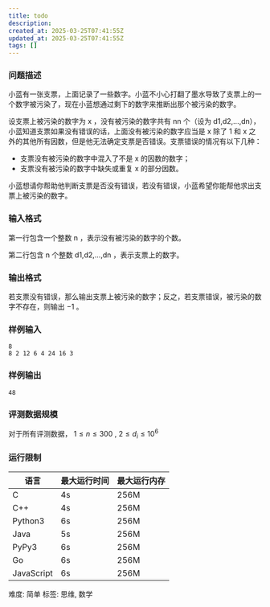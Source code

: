 ```yaml
---
title: todo
description: 
created_at: 2025-03-25T07:41:55Z
updated_at: 2025-03-25T07:41:55Z
tags: []
---
```

### 问题描述

小蓝有一张支票，上面记录了一些数字。小蓝不小心打翻了墨水导致了支票上的一个数字被污染了，现在小蓝想通过剩下的数字来推断出那个被污染的数字。

设支票上被污染的数字为 x ，没有被污染的数字共有 nn 个（设为 d1,d2,…,dn），小蓝知道支票如果没有错误的话，上面没有被污染的数字应当是 x 除了 1 和 x 之外的其他所有因数，但是他无法确定支票是否错误。支票错误的情况有以下几种：

- 支票没有被污染的数字中混入了不是 x 的因数的数字；
- 支票没有被污染的数字中缺失或重复 x 的部分因数。

小蓝想请你帮助他判断支票是否没有错误，若没有错误，小蓝希望你能帮他求出支票上被污染的数字。
### 输入格式

第一行包含一个整数 n ，表示没有被污染的数字的个数。

第二行包含 n 个整数 d1,d2,…,dn​ ，表示支票上的数字。
### 输出格式
若支票没有错误，那么输出支票上被污染的数字；反之，若支票错误，被污染的数字不存在，则输出 −1 。
### 样例输入
```
8
8 2 12 6 4 24 16 3
```
### 样例输出
```
48
```
### 评测数据规模

对于所有评测数据， $1≤n≤300$ , $2≤d_i≤10^6$
### 运行限制
|语言 |	最大运行时间 |	最大运行内存 |
|---|---|---|
|C |	4s |	256M |
|C++ |	4s |	256M |
|Python3 |	6s |	256M |
|Java |	5s |	256M |
|PyPy3 |	6s |	256M |
|Go |	6s |	256M |
|JavaScript |	6s |	256M |

难度: 简单   标签: 思维, 数学